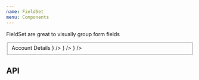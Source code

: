```yaml
---
name: FieldSet
menu: Components
---
```



FieldSet are great to visually group form fields

<Playground>
  <FieldSet>
    <SpacedGroup direction="vertical" xs={8}>
      <SpacedGroup>
        <span>Account Details</span>
      </SpacedGroup>
      <FormControlLabel
        label="My Label"
        control={<TextField fullWidth />} />
        <FormControlLabel
        label="My Label"
        control={<TextField stretch />} />
        <FormControlLabel
        label="Enabled Feature"
        center
        stretch
        control={<Switch />} />
    </SpacedGroup>
  </FieldSet>
</Playground>

## API

<PropsTable of={FieldSet} />
